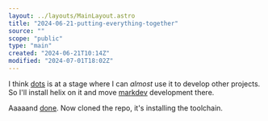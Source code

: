 ```yaml
---
layout: ../layouts/MainLayout.astro
title: "2024-06-21-putting-everything-together"
source: ""
scope: "public"
type: "main"
created: "2024-06-21T10:14Z"
modified: "2024-07-01T18:02Z"
---
```


I think [dots](dots) is at a stage where I can *almost* use it to develop other projects. So I'll install helix on it and move [markdev](markdev) development there.

Aaaaand [done](cult-of-done). Now cloned the repo, it's installing the toolchain.